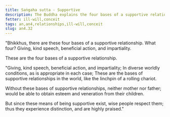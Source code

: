 ```yaml
---
title: Saṅgaha sutta - Supportive
description: The Buddha explains the four bases of a supportive relationship.
fetter: ill-will,conceit
tags: an,an4,relationships,ill-will,conceit
slug: an4.32
---
```


"Bhikkhus, there are these four bases of a supportive relationship. What four? Giving, kind speech, beneficial action, and impartiality.

These are the four bases of a supportive relationship.

"Giving, kind speech,
beneficial action, and impartiality;
In diverse worldly conditions,
as is appropriate in each case;
These are the bases of supportive relationships in the world,
like the linchpin of a rolling chariot.

Without these bases of supportive relationships,
neither mother nor father;
would be able to obtain esteem
and veneration from their children.

But since these means of being supportive exist,
wise people respect them;
thus they experience distinction,
and are highly praised."